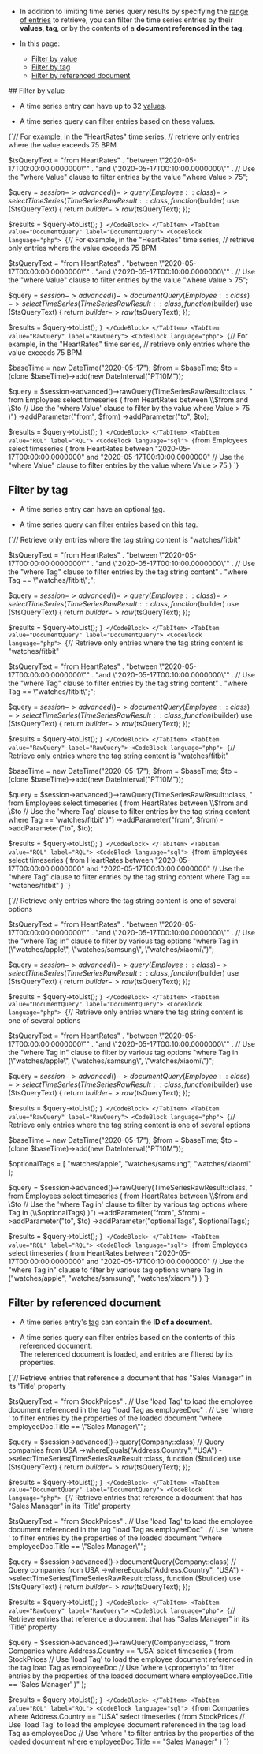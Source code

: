 
<Admonition type="note" title="">

* In addition to limiting time series query results by specifying the [range of entries](../../../document-extensions/timeseries/querying/choosing-query-range.mdx) to retrieve,
  you can filter the time series entries by their **values**, **tag**, or by the contents of a **document referenced in the tag**.

* In this page:  
  * [Filter by value](../../../document-extensions/timeseries/querying/filtering.mdx#filter-by-value)
  * [Filter by tag](../../../document-extensions/timeseries/querying/filtering.mdx#filter-by-tag)
  * [Filter by referenced document](../../../document-extensions/timeseries/querying/filtering.mdx#filter-by-referenced-document)

</Admonition>
## Filter by value

* A time series entry can have up to 32 [values](../../../document-extensions/timeseries/overview.mdx#values).

* A time series query can filter entries based on these values.  

<Tabs groupId='languageSyntax'>
<TabItem value="Query" label="Query">
<CodeBlock language="php">
{`// For example, in the "HeartRates" time series,
// retrieve only entries where the value exceeds 75 BPM

$tsQueryText =
    "from HeartRates" .
    "between \\"2020-05-17T00:00:00.0000000\\"" .
    "and \\"2020-05-17T00:10:00.0000000\\"" .
    // Use the "where Value" clause to filter entries by the value
    "where Value > 75";

$query = $session->advanced()->query(Employee::class)
    ->selectTimeSeries(TimeSeriesRawResult::class, function($builder) use ($tsQueryText) {
        return $builder->raw($tsQueryText);
    });

$results = $query->toList();
`}
</CodeBlock>
</TabItem>
<TabItem value="DocumentQuery" label="DocumentQuery">
<CodeBlock language="php">
{`// For example, in the "HeartRates" time series,
// retrieve only entries where the value exceeds 75 BPM

$tsQueryText =
    "from HeartRates" .
    "between \\"2020-05-17T00:00:00.0000000\\"" .
    "and \\"2020-05-17T00:10:00.0000000\\"" .
    // Use the "where Value" clause to filter entries by the value
    "where Value > 75";

$query = $session->advanced()->documentQuery(Employee::class)
    ->selectTimeSeries(TimeSeriesRawResult::class, function($builder) use ($tsQueryText) {
        return $builder->raw($tsQueryText);
    });

$results = $query->toList();
`}
</CodeBlock>
</TabItem>
<TabItem value="RawQuery" label="RawQuery">
<CodeBlock language="php">
{`// For example, in the "HeartRates" time series,
// retrieve only entries where the value exceeds 75 BPM

$baseTime = new DateTime("2020-05-17");
$from = $baseTime;
$to =  (clone $baseTime)->add(new DateInterval("PT10M"));

$query = $session->advanced()->rawQuery(TimeSeriesRawResult::class, "
    from Employees
    select timeseries (
        from HeartRates
        between \\$from and \\$to
        // Use the 'where Value' clause to filter by the value
        where Value > 75
    )")
    ->addParameter("from", $from)
    ->addParameter("to", $to);

$results = $query->toList();
`}
</CodeBlock>
</TabItem>
<TabItem value="RQL" label="RQL">
<CodeBlock language="sql">
{`from Employees 
select timeseries (
    from HeartRates
    between "2020-05-17T00:00:00.0000000"
    and "2020-05-17T00:10:00.0000000"
    // Use the "where Value" clause to filter entries by the value
    where Value > 75
)
`}
</CodeBlock>
</TabItem>
</Tabs>



## Filter by tag

* A time series entry can have an optional [tag](../../../document-extensions/timeseries/overview.mdx#tags).

* A time series query can filter entries based on this tag.  

<Tabs groupId='languageSyntax'>
<TabItem value="Query" label="Query">
<CodeBlock language="php">
{`// Retrieve only entries where the tag string content is "watches/fitbit"

$tsQueryText =
    "from HeartRates" .
    "between \\"2020-05-17T00:00:00.0000000\\""  .
    "and \\"2020-05-17T00:10:00.0000000\\""  .
    // Use the "where Tag" clause to filter entries by the tag string content"  .
    "where Tag == \\"watches/fitbit\\";";

$query = $session->advanced()->query(Employee::class)
    ->selectTimeSeries(TimeSeriesRawResult::class, function($builder) use ($tsQueryText) {
        return $builder->raw($tsQueryText);
    });

$results = $query->toList();
`}
</CodeBlock>
</TabItem>
<TabItem value="DocumentQuery" label="DocumentQuery">
<CodeBlock language="php">
{`// Retrieve only entries where the tag string content is "watches/fitbit"

$tsQueryText =
    "from HeartRates" .
    "between \\"2020-05-17T00:00:00.0000000\\""  .
    "and \\"2020-05-17T00:10:00.0000000\\""  .
    // Use the "where Tag" clause to filter entries by the tag string content"  .
    "where Tag == \\"watches/fitbit\\";";

$query = $session->advanced()->documentQuery(Employee::class)
    ->selectTimeSeries(TimeSeriesRawResult::class, function($builder) use ($tsQueryText) {
        return $builder->raw($tsQueryText);
    });

$results = $query->toList();
`}
</CodeBlock>
</TabItem>
<TabItem value="RawQuery" label="RawQuery">
<CodeBlock language="php">
{`// Retrieve only entries where the tag string content is "watches/fitbit"

$baseTime = new DateTime("2020-05-17");
$from = $baseTime;
$to =  (clone $baseTime)->add(new DateInterval("PT10M"));

$query = $session->advanced()->rawQuery(TimeSeriesRawResult::class, "
    from Employees
    select timeseries (
        from HeartRates
        between \\$from and \\$to
        // Use the 'where Tag' clause to filter entries by the tag string content
        where Tag == 'watches/fitbit'
    )")
    ->addParameter("from", $from)
    ->addParameter("to", $to);

$results = $query->toList();
`}
</CodeBlock>
</TabItem>
<TabItem value="RQL" label="RQL">
<CodeBlock language="sql">
{`from Employees
select timeseries (
    from HeartRates
    between "2020-05-17T00:00:00.0000000"
    and "2020-05-17T00:10:00.0000000"
    // Use the "where Tag" clause to filter entries by the tag string content
    where Tag == "watches/fitbit"
)
`}
</CodeBlock>
</TabItem>
</Tabs>

<Tabs groupId='languageSyntax'>
<TabItem value="Query" label="Query">
<CodeBlock language="php">
{`// Retrieve only entries where the tag string content is one of several options

$tsQueryText =
    "from HeartRates" .
    "between \\"2020-05-17T00:00:00.0000000\\"" .
    "and \\"2020-05-17T00:10:00.0000000\\"" .
    // Use the "where Tag in" clause to filter by various tag options
    "where Tag in (\\"watches/apple\\", \\"watches/samsung\\", \\"watches/xiaomi\\")";

$query = $session->advanced()->query(Employee::class)
    ->selectTimeSeries(TimeSeriesRawResult::class, function($builder) use ($tsQueryText) {
        return $builder->raw($tsQueryText);
    });

$results = $query->toList();
`}
</CodeBlock>
</TabItem>
<TabItem value="DocumentQuery" label="DocumentQuery">
<CodeBlock language="php">
{`// Retrieve only entries where the tag string content is one of several options

$tsQueryText =
    "from HeartRates" .
    "between \\"2020-05-17T00:00:00.0000000\\"" .
    "and \\"2020-05-17T00:10:00.0000000\\"" .
    // Use the "where Tag in" clause to filter by various tag options
    "where Tag in (\\"watches/apple\\", \\"watches/samsung\\", \\"watches/xiaomi\\")";

$query = $session->advanced()->documentQuery(Employee::class)
    ->selectTimeSeries(TimeSeriesRawResult::class, function($builder) use ($tsQueryText) {
        return $builder->raw($tsQueryText);
    });

$results = $query->toList();
`}
</CodeBlock>
</TabItem>
<TabItem value="RawQuery" label="RawQuery">
<CodeBlock language="php">
{`// Retrieve only entries where the tag string content is one of several options

$baseTime = new DateTime("2020-05-17");
$from = $baseTime;
$to =  (clone $baseTime)->add(new DateInterval("PT10M"));

$optionalTags = [ "watches/apple", "watches/samsung", "watches/xiaomi" ];

$query = $session->advanced()->rawQuery(TimeSeriesRawResult::class, "
    from Employees
    select timeseries (
        from HeartRates
        between \\$from and \\$to
        // Use the 'where Tag in' clause to filter by various tag options
        where Tag in (\\$optionalTags)
    )")
    ->addParameter("from", $from)
    ->addParameter("to", $to)
    ->addParameter("optionalTags", $optionalTags);

$results = $query->toList();
`}
</CodeBlock>
</TabItem>
<TabItem value="RQL" label="RQL">
<CodeBlock language="sql">
{`from Employees  
select timeseries (
    from HeartRates
    between "2020-05-17T00:00:00.0000000"
    and "2020-05-17T00:10:00.0000000"
    // Use the "where Tag in" clause to filter by various tag options
    where Tag in ("watches/apple", "watches/samsung", "watches/xiaomi")
)
`}
</CodeBlock>
</TabItem>
</Tabs>



## Filter by referenced document

* A time series entry's [tag](../../../document-extensions/timeseries/overview.mdx#tags) can contain the **ID of a document**.

* A time series query can filter entries based on the contents of this referenced document.  
  The referenced document is loaded, and entries are filtered by its properties.

<Tabs groupId='languageSyntax'>
<TabItem value="Query" label="Query">
<CodeBlock language="php">
{`// Retrieve entries that reference a document that has "Sales Manager" in its 'Title' property

$tsQueryText =
    "from StockPrices" .
    // Use 'load Tag' to load the employee document referenced in the tag
    "load Tag as employeeDoc" .
    // Use 'where <property>' to filter entries by the properties of the loaded document
    "where employeeDoc.Title == \\"Sales Manager\\"";

$query = $session->advanced()->query(Company::class)
    // Query companies from USA
    ->whereEquals("Address.Country", "USA")
    ->selectTimeSeries(TimeSeriesRawResult::class, function ($builder) use ($tsQueryText) {
        return $builder->raw($tsQueryText);
    });

$results = $query->toList();
`}
</CodeBlock>
</TabItem>
<TabItem value="DocumentQuery" label="DocumentQuery">
<CodeBlock language="php">
{`// Retrieve entries that reference a document that has "Sales Manager" in its 'Title' property

$tsQueryText =
    "from StockPrices" .
    // Use 'load Tag' to load the employee document referenced in the tag
    "load Tag as employeeDoc" .
    // Use 'where <property>' to filter entries by the properties of the loaded document
    "where employeeDoc.Title == \\"Sales Manager\\"";

$query = $session->advanced()->documentQuery(Company::class)
    // Query companies from USA
    ->whereEquals("Address.Country", "USA")
    ->selectTimeSeries(TimeSeriesRawResult::class, function ($builder) use ($tsQueryText) {
        return $builder->raw($tsQueryText);
    });

$results = $query->toList();
`}
</CodeBlock>
</TabItem>
<TabItem value="RawQuery" label="RawQuery">
<CodeBlock language="php">
{`// Retrieve entries that reference a document that has "Sales Manager" in its 'Title' property

$query = $session->advanced()->rawQuery(Company::class, "
    from Companies
    where Address.Country == 'USA'
    select timeseries (
        from StockPrices
        // Use 'load Tag' to load the employee document referenced in the tag
        load Tag as employeeDoc
        // Use 'where \\<property\\>' to filter entries by the properties of the loaded document
        where employeeDoc.Title == 'Sales Manager'
    )"
);

$results = $query->toList();
`}
</CodeBlock>
</TabItem>
<TabItem value="RQL" label="RQL">
<CodeBlock language="sql">
{`from Companies
where Address.Country == "USA"
select timeseries (
    from StockPrices
    // Use 'load Tag' to load the employee document referenced in the tag
    load Tag as employeeDoc
    // Use 'where <property>' to filter entries by the properties of the loaded document
    where employeeDoc.Title == "Sales Manager"
)
`}
</CodeBlock>
</TabItem>
</Tabs>




